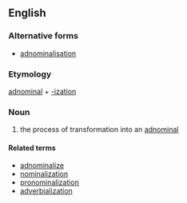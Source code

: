 ==English==

===Alternative forms===
*[[adnominalisation]]

===Etymology===

[[adnominal]] + [[-ization]]

===Noun===
{{en-noun|-}} <!-- plurals seem to be restricted to the works of S.E. Martin -->

# {{linguistics}} the process of transformation into an [[adnominal]]

====Related terms====
*[[adnominalize]]
*[[nominalization]]
*[[pronominalization]]
*[[adverbialization]]